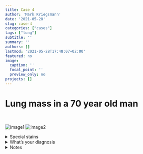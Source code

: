 ```yaml
---
title: Case 4
author: 'Mark Kriegsmann'
date: '2021-05-28'
slug: case-4
categories: ["cases"]
tags: ["lung"]
subtitle: ''
summary: ''
authors: []
lastmod: '2021-05-28T17:48:07+02:00'
featured: no
image:
  caption: ''
  focal_point: ''
  preview_only: no
projects: []
---
```



# Lung mass in a 70 year old man
<br>


![image1](/case4/2x_he.png)
![image2](/case4/10x_he.png)

<details close>

<summary>Special stains</summary>
<br>
Kongo

![](/case4/2x_kongo.png)

</details>

<details close>

<summary>What's your diagnosis</summary>
<br>
Pulmonary amyloidosis

</details>

<details close>

<summary>Notes</summary>
<br>

**Forms:** Nodular & diffuse; some distinguish tracheobronchial <br>
AL most common, followed by AA, other rare. Subtyping by IHC or mass spectrometry.
<br><br>
**Therapy:** <br>treat underlying disease.
<br><br>
**Microscopy:** <br> HE: Homogeneous eosinophilic amorphous material; Kongo: positiv (red), apple green birefringence on polarization.

<br>
**Reference:** <br>https://www.pathologyoutlines.com/topic/lungnontumoramyloid.html 

</details>